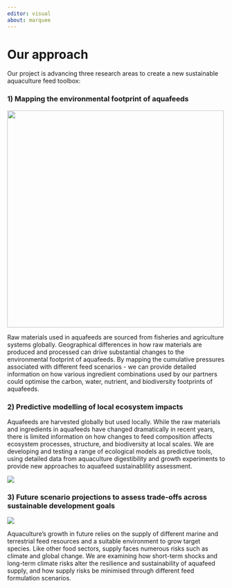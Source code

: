```yaml
---
editor: visual
about: marquee
---
```



# Our approach

Our project is advancing three research areas to create a new sustainable aquaculture feed toolbox:

### 1) Mapping the environmental footprint of aquafeeds


::: {layout-ncol="2"}

![](images/feed_footprint_global.jpg){width="500"}

Raw materials used in aquafeeds are sourced from fisheries and agriculture systems globally. Geographical differences in how raw materials are produced and processed can drive substantial changes to the environmental footprint of aquafeeds. By mapping the cumulative pressures associated with different feed scenarios -  we can provide detailed information on how various ingredient combinations used by our partners could optimise the carbon, water, nutrient, and biodiversity footprints of aquafeeds.

:::


### 2) Predictive modelling of local ecosystem impacts


::: {layout-ncol="2"}


Aquafeeds are harvested globally but used locally. While the raw materials and ingredients in aquafeeds have changed dramatically in recent years, there is limited information on how changes to feed composition affects ecosystem processes, structure, and biodiversity at local scales. We are developing and testing a range of ecological models as predictive tools, using detailed data from aquaculture digestibility and growth experiments to provide new approaches to aquafeed sustainablility assessment.


![](images/aquapens_pollution.jpg)
:::


### 3) Future scenario projections to assess trade-offs across sustainable development goals


::: {layout-ncol="2"}

![](images/feed_sdgs.jpg)


Aquaculture's growth in future relies on the supply of different marine and terrestrial feed resources and a suitable environment to grow target species. Like other food sectors, supply faces numerous risks such as climate and global change. We are examining how short-term shocks and long-term climate risks alter the resilience and sustainability of aquafeed supply, and how supply risks be minimised through different feed formulation scenarios.

:::








